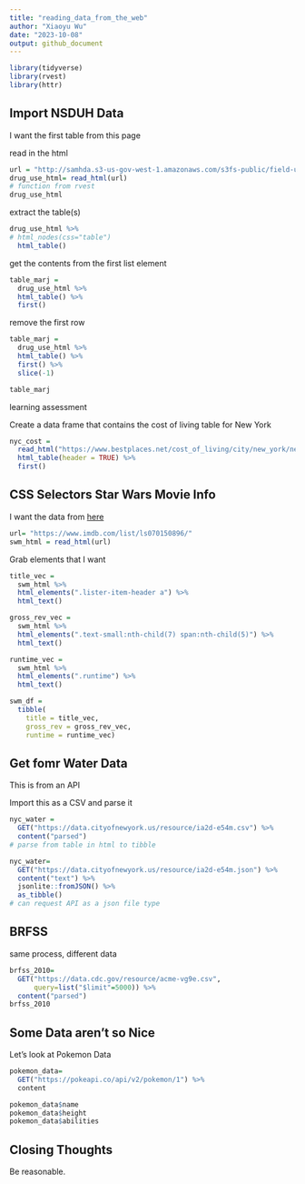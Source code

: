 ```yaml
---
title: "reading_data_from_the_web"
author: "Xiaoyu Wu"
date: "2023-10-08"
output: github_document
---
```


```r
library(tidyverse)
library(rvest)
library(httr)
```
## Import NSDUH Data 
I want the first table from this page

read in the html 
```r
url = "http://samhda.s3-us-gov-west-1.amazonaws.com/s3fs-public/field-uploads/2k15StateFiles/NSDUHsaeShortTermCHG2015.htm"
drug_use_html= read_html(url)
# function from rvest
drug_use_html
```
extract the table(s)
```r
drug_use_html %>%
# html_nodes(css="table")
  html_table()
```
get the contents from the first list element
```r
table_marj = 
  drug_use_html %>% 
  html_table() %>% 
  first()
```
remove the first row
```r
table_marj = 
  drug_use_html %>% 
  html_table() %>% 
  first() %>%
  slice(-1) 

table_marj
```

learning assessment 

Create a data frame that contains the cost of living table for New York
```r
nyc_cost = 
  read_html("https://www.bestplaces.net/cost_of_living/city/new_york/new_york") %>%
  html_table(header = TRUE) %>%
  first()
```

## CSS Selectors Star Wars Movie Info 

I want the data from [here]("https://www.imdb.com/list/ls070150896/")

```r
url= "https://www.imdb.com/list/ls070150896/"
swm_html = read_html(url)
```
Grab elements that I want 
```r
title_vec = 
  swm_html %>%
  html_elements(".lister-item-header a") %>%
  html_text()

gross_rev_vec = 
  swm_html %>%
  html_elements(".text-small:nth-child(7) span:nth-child(5)") %>%
  html_text()

runtime_vec = 
  swm_html %>%
  html_elements(".runtime") %>%
  html_text()

swm_df = 
  tibble(
    title = title_vec,
    gross_rev = gross_rev_vec,
    runtime = runtime_vec)
```

## Get fomr Water Data 
This is from an API

Import this as a CSV and parse it
```r
nyc_water = 
  GET("https://data.cityofnewyork.us/resource/ia2d-e54m.csv") %>% 
  content("parsed")
# parse from table in html to tibble 

nyc_water=
  GET("https://data.cityofnewyork.us/resource/ia2d-e54m.json") %>% 
  content("text") %>% 
  jsonlite::fromJSON() %>% 
  as_tibble()
# can request API as a json file type 
```
## BRFSS 
same process, different data 
```r
brfss_2010=
  GET("https://data.cdc.gov/resource/acme-vg9e.csv",
      query=list("$limit"=5000)) %>% 
  content("parsed")
brfss_2010
```

## Some Data aren't so Nice

Let's look at Pokemon Data 
```r
pokemon_data=
  GET("https://pokeapi.co/api/v2/pokemon/1") %>%
  content

pokemon_data$name
pokemon_data$height
pokemon_data$abilities
```

## Closing Thoughts 

Be reasonable.  